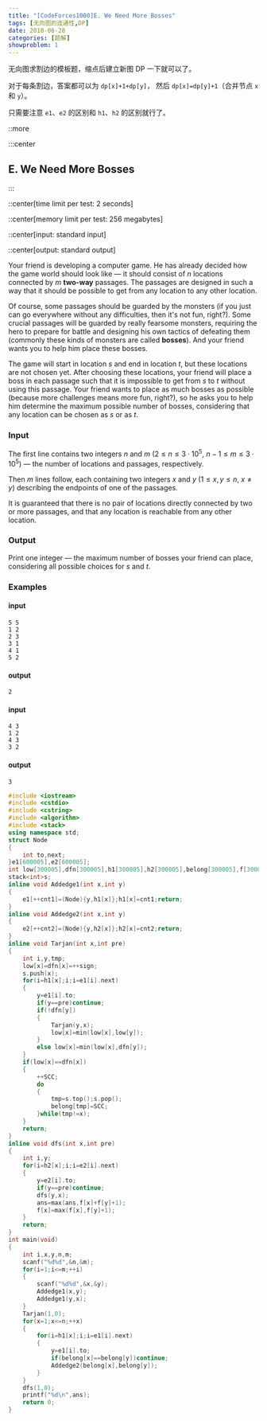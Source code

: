 ```yaml
---
title: "[CodeForces1000]E. We Need More Bosses"
tags: [无向图的连通性,DP]
date: 2018-06-28
categories: [题解]
showproblem: 1
---
```


无向图求割边的模板题，缩点后建立新图 DP 一下就可以了。

对于每条割边，答案都可以为 `dp[x]+1+dp[y]`，
然后 `dp[x]=dp[y]+1`（合并节点 `x` 和 `y`）。

只需要注意 `e1`、`e2` 的区别和 `h1`、`h2` 的区别就行了。

::more

:::center
## E. We Need More Bosses
:::

::center[time limit per test\: 2 seconds]

::center[memory limit per test\: 256 megabytes]

::center[input\: standard input]

::center[output\: standard output]

Your friend is developing a computer game.
He has already decided how the game world should look like —
it should consist of $n$ locations connected by $m$ **two-way** passages.
The passages are designed in such a way that it should be possible
to get from any location to any other location.

Of course, some passages should be guarded by the monsters
(if you just can go everywhere without any difficulties, then it's not fun, right?).
Some crucial passages will be guarded by really fearsome monsters,
requiring the hero to prepare for battle and designing his own tactics of defeating them
(commonly these kinds of monsters are called **bosses**).
And your friend wants you to help him place these bosses.

The game will start in location $s$ and end in location $t$,
but these locations are not chosen yet.
After choosing these locations, your friend will place a boss in each passage
such that it is impossible to get from $s$ to $t$ without using this passage.
Your friend wants to place as much bosses as possible
(because more challenges means more fun, right?),
so he asks you to help him determine the maximum possible number of bosses,
considering that any location can be chosen as $s$ or as $t$.

### Input

The first line contains two integers $n$ and $m$
($2 \le n \le 3 \cdot 10^5$, $n - 1 \le m \le 3 \cdot 10^5$) —
the number of locations and passages, respectively.

Then $m$ lines follow, each containing two integers $x$ and $y$
($1 \le x, y \le n$, $x \ne y$) describing the endpoints of one of the passages.

It is guaranteed that there is no pair of locations directly connected by two or more passages,
and that any location is reachable from any other location.

### Output

Print one integer — the maximum number of bosses your friend can place,
considering all possible choices for $s$ and $t$.

### Examples
#### input
```plain
5 5
1 2
2 3
3 1
4 1
5 2
```
#### output
```plain
2
```
#### input
```plain
4 3
1 2
4 3
3 2
```
#### output
```plain
3
```

```cpp
#include <iostream>
#include <cstdio>
#include <cstring>
#include <algorithm>
#include <stack>
using namespace std;
struct Node
{
	int to,next;
}e1[600005],e2[600005];
int low[300005],dfn[300005],h1[300005],h2[300005],belong[300005],f[300005],cnt1,cnt2,sign,ans,SCC;
stack<int>s;
inline void Addedge1(int x,int y)
{
	e1[++cnt1]=(Node){y,h1[x]};h1[x]=cnt1;return;
}
inline void Addedge2(int x,int y)
{
	e2[++cnt2]=(Node){y,h2[x]};h2[x]=cnt2;return;
}
inline void Tarjan(int x,int pre)
{
	int i,y,tmp;
	low[x]=dfn[x]=++sign;
	s.push(x);
	for(i=h1[x];i;i=e1[i].next)
	{
		y=e1[i].to;
		if(y==pre)continue;
		if(!dfn[y])
		{
			Tarjan(y,x);
			low[x]=min(low[x],low[y]);
		}
		else low[x]=min(low[x],dfn[y]);
	}
	if(low[x]==dfn[x])
	{
		++SCC;
		do
		{
			tmp=s.top();s.pop();
			belong[tmp]=SCC;
		}while(tmp!=x);
	}
	return;
}
inline void dfs(int x,int pre)
{
	int i,y;
	for(i=h2[x];i;i=e2[i].next)
	{
		y=e2[i].to;
		if(y==pre)continue;
		dfs(y,x);
		ans=max(ans,f[x]+f[y]+1);
		f[x]=max(f[x],f[y]+1);
	}
	return;
}
int main(void)
{
	int i,x,y,n,m;
	scanf("%d%d",&n,&m);
	for(i=1;i<=m;++i)
	{
		scanf("%d%d",&x,&y);
		Addedge1(x,y);
		Addedge1(y,x);
	}
	Tarjan(1,0);
	for(x=1;x<=n;++x)
	{
		for(i=h1[x];i;i=e1[i].next)
		{
			y=e1[i].to;
			if(belong[x]==belong[y])continue;
			Addedge2(belong[x],belong[y]);
		}
	}
	dfs(1,0);
	printf("%d\n",ans);
	return 0;
}
```

